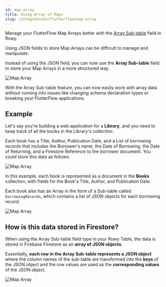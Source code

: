 ```yaml
---
id: map-array
title: Using Array of Maps
slug: /integrations/flutterflow/map-array
---
```



Manage your FlutterFlow Map Arrays better with the [Array Sub-table](../../field-types/array-subtable) field in Rowy.

Using JSON fields to store Map Arrays can be difficult to manage and manipulate.

Instead of using the JSON field, you can now use the **Array Sub-table** field to store your Map Arrays in a more structured way.

<img src={mapArray1} alt="Map Array" />

With the Array Sub-table feature, you can now easily work with array data without running into issues like changing schema declaration types or breaking your FlutterFlow applications.

## Example

Let's say you're building a web application for a **Library**, and you need to keep track of all the books in the Library's collection. 

Each book has a Title, Author, Publication Date, and a List of borrowing records that includes the Borrower's name, the Date of Borrowing, the Date of Returning, and a Firestore Reference to the borrower document. You could store this data as follows:

<img src={mapArray2} alt="Map Array" />

In this example, each book is represented as a document in the **Books** collection, with fields for the Book's Title, Author, and Publication Date.

Each book also has an Array in the form of a Sub-table called `borrowingRecords`, which contains a list of JSON objects for each borrowing record. 

<img src={mapArray3} alt="Map Array" />

## How is this data stored in Firestore?

When using the Array Sub-table field type in your Rowy Table, the data is stored in Firebase Firestore as an **array of JSON objects**.

Essentially, **each row in the Array Sub-table represents a JSON object** where the column names of the sub-table are transformed into the **keys** of the JSON object and the row values are used as the **corresponding values** of the JSON object.

<img src={mapArray4} alt="Map Array" />